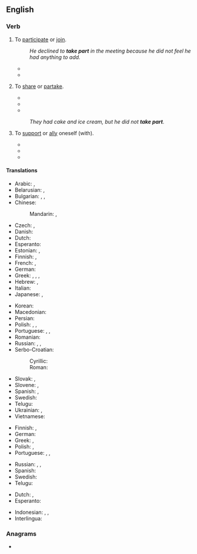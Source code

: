 ==English==

===Verb===
{{head|en|verb}}

# {{lb|en|idiomatic|intransitive|followed by "in"}} To [[participate]] or [[join]].
#: ''He declined to '''take part''' in the meeting because he did not feel he had anything to add.''
#* {{quote-book|year=2000 |title=Women, Violence and War |author=Vesna Nikolić-Ristanović  |page= |ISBN=9639116602 |passage=They are killed, tortured, made to '''take part''' in the fighting, banished from their homes. }}
#* {{quote-book|year=2016 |title=The Utopian Human Right to Science and Culture |author=Anna Maria Andersen Nawrot  |page= |ISBN=1317012704 |passage=Thus the revolution is that one can speak about an access to digital culture within the right to '''take part''' in cultural life. }}
# {{rfv-sense|lang=en}} {{lb|en|idiomatic}} To [[share]] or [[partake]].
#* {{quote-book|year=1829 |title=The Christian's sketch book |author=Jabez Burns |page=96 |ISBN= |passage=So didst thou love man, that thou wouldest '''take part''' with him of his misery, that he might '''take part''' with thee of thy blessedness. }}
#* {{quote-book|year=2007 |title=The History of Umuchu |author=S. A. Nnolim |page=50 |ISBN=1435705076 |passage=We have two famous tribal drums called Ntiri and Abia which are so stimulating that everybody used to '''take part''' when they sounded, but ''Ndiuka'' were educated not to dance it because it is native. }}
#* {{quote-book|year=2012 |title=The Parish Churches of Loudoun and their Clergy up to 1845 |author=Alastair Hendry |page=39 |ISBN=1471767167 |passage=Importantly now, all of the parishioners were expected to participate in singing God's praise and at communion received the bread and wine at tables set out for all to '''take part'''.  }}
#: ''They had cake and ice cream, but he did not '''take part'''.''
# {{lb|en|dated}} To [[support]] or [[ally]] oneself (with).
#* {{quote-book|year=1820 |title=The Literary and Scientific Repository, and Critical Review |author=Charles Kitchell Gardner |page= |ISBN= |passage=Yet we '''take part''', on the whole, with the author : — and heartily wish him success in the great object of vindicating his country from unmerited aspersions, and trying to make us, in England, ashamed of the vices and defects which he has taken the trouble to point out in our national character and institutions. }}
#* {{quote-book|year=1824 |title=The Parliamentary Debates - Volume 9 |author= |page=195 |ISBN= |passage=When the Spaniards were formerly contending against France, the noble earl said he felt for them, but he then recommended a cautious and prudent line of conduct to this country, and advised us not to '''take part''' with Spain. }}
#* {{quote-book|year=1891 |title=A Collection of Treaties, Engagements, and Other Papers of Importance |author=William Logan  |page=61 |ISBN=8120604490 |passage=At any time, if the French or any country Powers of Malabar shall design to come against the Honourable English Company, or the said Honourable English Company shall propose going against any of the above mentioned, I oblige myself, by this writing, to act entirely on the part of the Honourable English Company, and to assist them readily with 300 men armed with my fire arms, at all times that the Chief of Tellicherry shall advise or ask me, and in no respect will I '''take part''' with them, who may be the Honourable Company's enemies. }}

====Translations====
{{trans-top|participate or join}}
* Arabic: {{t|ar|شَارَكَ}}, {{t|ar|سَاهَمَ}}
* Belarusian: {{t|be|браць удзе́л|impf|sc=Cyrl}}, {{t|be|ўзяць удзе́л|pf|sc=Cyrl}}
* Bulgarian: {{t+|bg|уча́ствувам|impf|sc=Cyrl}}, {{t|bg|взе́мам уча́стие|impf|sc=Cyrl}}, {{t|bg|взе́ма уча́стие|pf|sc=Cyrl}}
* Chinese:
*: Mandarin: {{t+|cmn|參加|sc=Hani}}, {{t+|cmn|参加|tr=cānjiā|sc=Hani}}
* Czech: {{t|cs|účastnit|impf|alt=účastnit se}}, {{t|cs|zúčastnit|pf|alt=zúčastnit se}}
* Danish: {{t|da|deltage}}
* Dutch: {{t+|nl|deelnemen}}
* Esperanto: {{t|eo|partopreni}}
* Estonian: {{t|et|osa võtma}}, {{t+|et|osalema}}
* Finnish: {{t+|fi|osallistua}}, {{t|fi|ottaa osaa}}
* French: {{t+|fr|participer}}, {{t+|fr|prendre part}}
* German: {{t+|de|teilnehmen}}
* Greek: {{t+|el|μοιράζομαι|sc=Grek}}, {{t|el|συνεργώ σε|sc=Grek}}, {{t|el|παίρνω μέρος|sc=Grek}}, {{t|el|παίρνω μερίδιο|sc=Grek}}
* Hebrew: {{t|he|לקח חלק|tr=lakákh khélek}}, {{t|he|השתתף|tr=hishtatéf}}
* Italian: {{t+|it|partecipare}}
* Japanese: {{t+|ja|参加|tr=さんかする, sanka suru|alt=参加する}}, {{t|ja|加わる|tr=くわわる, kuwawaru}}
{{trans-mid}}
* Korean: {{t+|ko|참가하다|sc=Hang}}
* Macedonian: {{t|mk|учестува|impf|sc=Cyrl}}
* Persian: {{t+|fa|شرکت کردن|tr=šerkat kardan|sc=fa-Arab}}
* Polish: {{t+|pl|brać udział|impf}}, {{t|pl|wziąć udział|pf}}, {{t+|pl|uczestniczyć|impf}}
* Portuguese: {{t+|pt|participar}}, {{t|pt|ter parte}}, {{t+|pt|tomar parte}}
* Romanian: {{t+|ro|participa}}
* Russian: {{t|ru|принима́ть уча́стие|impf}}, {{t+|ru|приня́ть уча́стие|pf}}, {{t+|ru|уча́ствовать|impf}}
* Serbo-Croatian:
*: Cyrillic: {{t|sh|учествовати|impf}}
*: Roman: {{t+|sh|učestvovati|impf}}
* Slovak: {{t|sk|zúčastňovať sa|impf}}, {{t|sk|zúčastniť sa|pf}}
* Slovene: {{t|sl|udeleževati se|impf}}, {{t|sl|udeležiti se|pf}}
* Spanish: {{t+|es|participar}}, {{t|es|tomar parte}}
* Swedish: {{t+|sv|delta}}
* Telugu: {{t+|te|పాల్గొను}}
* Ukrainian: {{t+|uk|бра́ти у́часть|impf|sc=Cyrl}}, {{t|uk|взя́ти у́часть|pf|sc=Cyrl}}
* Vietnamese: {{t+|vi|tham gia}}
{{trans-bottom}}

{{trans-top|share or partake}}
* Finnish: {{t+|fi|osallistua}}, {{t|fi|olla mukana}}
* German: {{t|de|teilhaben}}
* Greek: {{t+|el|μεταλαμβάνω|sc=Grek}}, {{t+|el|κοινωνώ|sc=Grek}} {{qualifier|of the Sacrament}}
* Polish: {{t+|pl|brać udział}}, {{t+|pl|uczestniczyć}}
* Portuguese: {{t+|pt|participar}}, {{t|pt|ter parte}}, {{t+|pt|tomar parte}}
{{trans-mid}}
* Russian: {{t+|ru|разделя́ть|impf}}, {{t+|ru|раздели́ть|pf}}, {{t+|ru|отве́дать|pf}}
* Spanish: {{t|es|tomar parte}}
* Swedish: {{t+|sv|dela}}
* Telugu: {{t|te|పాలు పంచుకొను}}
{{trans-bottom}}

{{checktrans-top}}
* Dutch: {{t-check|nl|deelnemen}}, {{t-check|nl|meedoen}}
* Esperanto: {{t-check|eo|partopreni}}
{{trans-mid}}
* Indonesian: {{t-check|id|ambil bagian}}, {{t-check|id|partisipasi|alt=berpartisipasi}} {{attention|id|2=was "[[partisipasi|berpartisipasi]]" - assumed inflected form or vocalised spelling; please verify if linking is acceptable. see [[User:Kephir/gadgets/xte#Translation_fixing]]}}, {{t-check|id|ikut serta}}
* Interlingua: {{t-check|ia|participar}}
{{trans-bottom}}

===Anagrams===
* {{l|en|Tetra Pak}}